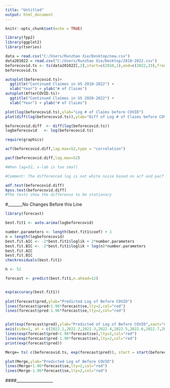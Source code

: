 ---
title: "Untitled"
output: html_document
---

```{r setup, include=FALSE}
knitr::opts_chunk$set(echo = TRUE)
```

```{r}
library(fpp2)
library(ggplot2)
library(tseries)
```


```{r}
data = read.csv("C:/Users/Runzhao Xie/Desktop/new.csv")
data201022 = read.csv("C:/Users/Runzhao Xie/Desktop/2010-2022.csv")
beforecovid.ts <- ts(data201022[,2],start=c(2010,1),end=c(2022,33),freq=52)
beforecovid.ts
```


```{r}
autoplot(beforecovid.ts)+
  ggtitle("Continued Claimes in US 2010-2022") +
  xlab("Year") + ylab("# of Claims") 
autoplot(AfterCOVID.ts)+
  ggtitle("Continued Claimes in US 2020-2022") +
  xlab("Year") + ylab("# of Claims") 
```


```{r}
plot(log(beforecovid.ts),ylab="Log # of Claims before COVID")
plot(diff(log(beforecovid.ts)),ylab="Diff of Log # of Claims before COVID")

beforecovid.diff  <- diff(log(beforecovid.ts))
logbeforecovid   <- log(beforecovid.ts)

```


```{r}
require(graphics)

acf(beforecovid.diff,lag.max=52,type = "correlation")

pacf(beforecovid.diff,lag.max=52)

#When lag=52, x-lab is too small

#Comment: The differenced log is not white noise based on acf and pacf graphs
```

```{r}
adf.test(beforecovid.diff)
kpss.test(beforecovid.diff)
#The tests show the difference to be stationary
```

#_______No Changes Before this Line


```{r}
library(forecast)

best.fit1 <- auto.arima(logbeforecovid)

```


```{r}
number.parameters <- length(best.fit1$coef) + 1
n = length(logbeforecovid)
best.fit.AIC <- -2*best.fit1$loglik + 2*number.parameters
best.fit.BIC <- -2*best.fit1$loglik + log(n)*number.parameters
best.fit.AIC
best.fit.BIC
checkresiduals(best.fit1)

```

```{r}
h <- 52

forecast <- predict(best.fit1,n.ahead=12)


exp(accuracy(best.fit1))
    
plot(forecast$pred,ylab="Predicted Log of Before COVID")
lines(forecast$pred+1.96*forecast$se,lty=2,col="red")
lines(forecast$pred-1.96*forecast$se,lty=2,col="red")


plot(exp(forecast$pred),ylab="Predicted of Log of Before COVID",xaxt="n",ylim=(c(exp(13.8),exp(14.8))))
axis(side=1, at = c(2022.1,2022.2,2022.3,2022.4,2022.5,2022.6,2022.7,2022.8,2022.9))
lines(exp(forecast$pred+1.96*forecast$se),lty=2,col="red")
lines(exp(forecast$pred-1.96*forecast$se),lty=2,col="red")
print(exp(forecast$pred))
```

```{r}
Merge= ts( c(beforecovid.ts, exp(forecast$pred)), start = start(beforecovid.ts),  frequency = frequency(beforecovid.ts) )

plot(Merge,ylab="Predicted Log of Before COVID")
lines(Merge+1.96*forecast$se,lty=2,col="red")
lines(Merge-1.96*forecast$se,lty=2,col="red")
```







####__________________
